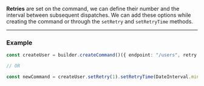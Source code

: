 **Retries** are set on the command, we can define their number and the interval between subsequent dispatches. We can
add these options while creating the command or through the `setRetry` and `setRetryTime` methods.

---

### Example

```ts
const createUser = builder.createCommand()({ endpoint: "/users", retry: 4, retryTime: DateInterval.second * 3 });

// OR

const newCommand = createUser.setRetry(1).setRetryTime(DateInterval.minute);
```

